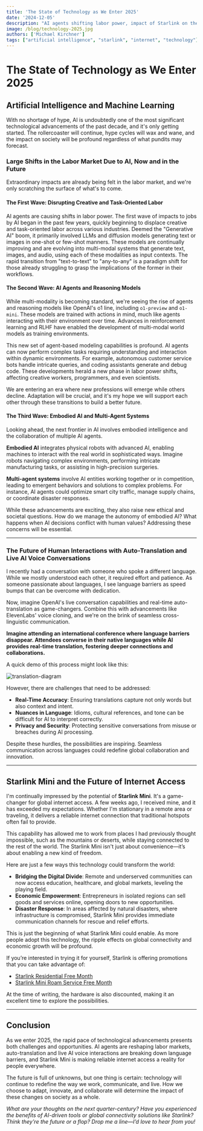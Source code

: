 ```yaml
---
title: 'The State of Technology as We Enter 2025'
date: '2024-12-05'
description: "AI agents shifting labor power, impact of Starlink on the future of work, and the evolution of human interactions with auto-translation and live AI voice conversations."
image: /blog/technology-2025.jpg
authors: ['Michael Kirchner']
tags: ["artificial intelligence", "starlink", "internet", "technology"]
---
```


# The State of Technology as We Enter 2025

## Artificial Intelligence and Machine Learning

With no shortage of hype, AI is undoubtedly one of the most significant technological advancements of the past decade, and it's only getting started. The rollercoaster will continue, hype cycles will wax and wane, and the impact on society will be profound regardless of what pundits may forecast.

### Large Shifts in the Labor Market Due to AI, Now and in the Future

Extraordinary impacts are already being felt in the labor market, and we're only scratching the surface of what's to come.

#### The First Wave: Disrupting Creative and Task-Oriented Labor

AI agents are causing shifts in labor power. The first wave of impacts to jobs by AI began in the past few years, quickly beginning to displace creative and task-oriented labor across various industries. Deemed the "Generative AI" boom, it primarily involved LLMs and diffusion models generating text or images in one-shot or few-shot manners. These models are continually improving and are evolving into multi-modal systems that generate text, images, and audio, using each of these modalities as input contexts. The rapid transition from "text-to-text" to "any-to-any" is a paradigm shift for those already struggling to grasp the implications of the former in their workflows.

#### The Second Wave: AI Agents and Reasoning Models

While multi-modality is becoming standard, we're seeing the rise of agents and reasoning models like OpenAI's o1 line, including `o1-preview` and `o1-mini`. These models are trained with actions in mind, much like agents interacting with their environment over time. Advances in reinforcement learning and RLHF have enabled the development of multi-modal world models as training environments.

This new set of agent-based modeling capabilities is profound. AI agents can now perform complex tasks requiring understanding and interaction within dynamic environments. For example, autonomous customer service bots handle intricate queries, and coding assistants generate and debug code. These developments herald a new phase in labor power shifts, affecting creative workers, programmers, and even scientists.

We are entering an era where new professions will emerge while others decline. Adaptation will be crucial, and it's my hope we will support each other through these transitions to build a better future.

#### The Third Wave: Embodied AI and Multi-Agent Systems

Looking ahead, the next frontier in AI involves embodied intelligence and the collaboration of multiple AI agents.

**Embodied AI** integrates physical robots with advanced AI, enabling machines to interact with the real world in sophisticated ways. Imagine robots navigating complex environments, performing intricate manufacturing tasks, or assisting in high-precision surgeries.

**Multi-agent systems** involve AI entities working together or in competition, leading to emergent behaviors and solutions to complex problems. For instance, AI agents could optimize smart city traffic, manage supply chains, or coordinate disaster responses.

While these advancements are exciting, they also raise new ethical and societal questions. How do we manage the autonomy of embodied AI? What happens when AI decisions conflict with human values? Addressing these concerns will be essential.

---

### The Future of Human Interactions with Auto-Translation and Live AI Voice Conversations

I recently had a conversation with someone who spoke a different language. While we mostly understood each other, it required effort and patience. As someone passionate about languages, I see language barriers as speed bumps that can be overcome with dedication.

Now, imagine OpenAI's live conversation capabilities and real-time auto-translation as game-changers. Combine this with advancements like ElevenLabs' voice cloning, and we're on the brink of seamless cross-linguistic communication.

**Imagine attending an international conference where language barriers disappear. Attendees converse in their native languages while AI provides real-time translation, fostering deeper connections and collaborations.**


A quick demo of this process might look like this:

![translation-diagram](/blog/translation-diagram.svg)

However, there are challenges that need to be addressed:

- **Real-Time Accuracy**: Ensuring translations capture not only words but also context and intent.
- **Nuances in Language**: Idioms, cultural references, and tone can be difficult for AI to interpret correctly.
- **Privacy and Security**: Protecting sensitive conversations from misuse or breaches during AI processing.

Despite these hurdles, the possibilities are inspiring. Seamless communication across languages could redefine global collaboration and innovation.

---

## Starlink Mini and the Future of Internet Access

I'm continually impressed by the potential of **Starlink Mini**. It's a game-changer for global internet access. A few weeks ago, I received mine, and it has exceeded my expectations. Whether I'm stationary in a remote area or traveling, it delivers a reliable internet connection that traditional hotspots often fail to provide.

This capability has allowed me to work from places I had previously thought impossible, such as the mountains or deserts, while staying connected to the rest of the world. The Starlink Mini isn't just about convenience—it’s about enabling a new kind of freedom.

Here are just a few ways this technology could transform the world:

- **Bridging the Digital Divide**: Remote and underserved communities can now access education, healthcare, and global markets, leveling the playing field.
- **Economic Empowerment**: Entrepreneurs in isolated regions can sell goods and services online, opening doors to new opportunities.
- **Disaster Response**: In areas affected by natural disasters, where infrastructure is compromised, Starlink Mini provides immediate communication channels for rescue and relief efforts.

This is just the beginning of what Starlink Mini could enable. As more people adopt this technology, the ripple effects on global connectivity and economic growth will be profound.

If you’re interested in trying it for yourself, Starlink is offering promotions that you can take advantage of:

- [Starlink Residential Free Month](https://www.starlink.com/residential?referral=RC-2613607-25159-62)
- [Starlink Mini Roam Service Free Month](https://www.starlink.com/roam?referral=RC-2613607-25159-62)

At the time of writing, the hardware is also discounted, making it an excellent time to explore the possibilities.

---

## Conclusion

As we enter 2025, the rapid pace of technological advancements presents both challenges and opportunities. AI agents are reshaping labor markets, auto-translation and live AI voice interactions are breaking down language barriers, and Starlink Mini is making reliable internet access a reality for people everywhere.

The future is full of unknowns, but one thing is certain: technology will continue to redefine the way we work, communicate, and live. How we choose to adapt, innovate, and collaborate will determine the impact of these changes on society as a whole.

*What are your thoughts on the next quarter-century? Have you experienced the benefits of AI-driven tools or global connectivity solutions like Starlink? Think they're the future or a flop? Drop me a line—I’d love to hear from you!*
